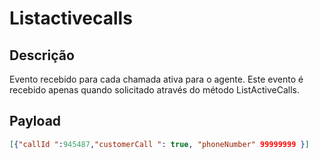 # Listactivecalls

## Descrição

Evento recebido para cada chamada ativa para o agente. Este evento é recebido apenas quando solicitado através do método ListActiveCalls.

## Payload

```json copy
[{"callId ":945487,"customerCall ": true, "phoneNumber" 99999999 }]
```
